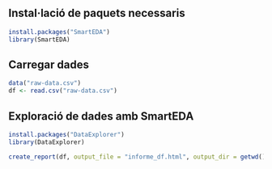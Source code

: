 ## Instal·lació de paquets necessaris

```r
install.packages("SmartEDA")
library(SmartEDA)
```

## Carregar dades
```r
data("raw-data.csv")
df <- read.csv("raw-data.csv")
```

## Exploració de dades amb SmartEDA
```r
install.packages("DataExplorer")
library(DataExplorer)

create_report(df, output_file = "informe_df.html", output_dir = getwd())
```

